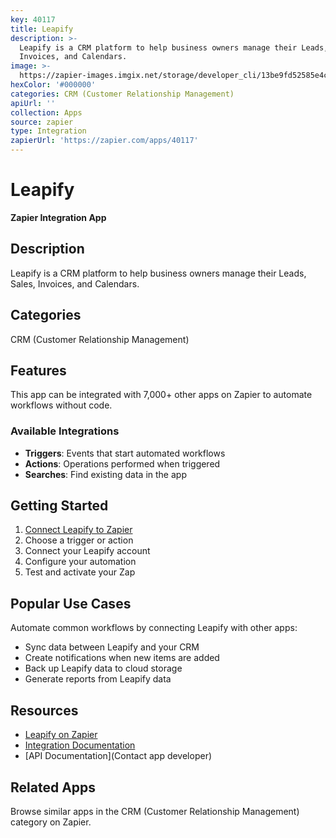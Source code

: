 ```yaml
---
key: 40117
title: Leapify
description: >-
  Leapify is a CRM platform to help business owners manage their Leads, Sales,
  Invoices, and Calendars.
image: >-
  https://zapier-images.imgix.net/storage/developer_cli/13be9fd52585e4c0d9c19dd6d2afee0e.png?auto=format%2Ccompress&ixlib=python-3.0.0&q=50
hexColor: '#000000'
categories: CRM (Customer Relationship Management)
apiUrl: ''
collection: Apps
source: zapier
type: Integration
zapierUrl: 'https://zapier.com/apps/40117'
---
```

# Leapify

**Zapier Integration App**

## Description

Leapify is a CRM platform to help business owners manage their Leads, Sales, Invoices, and Calendars.

## Categories

CRM (Customer Relationship Management)

## Features

This app can be integrated with 7,000+ other apps on Zapier to automate workflows without code.

### Available Integrations

- **Triggers**: Events that start automated workflows
- **Actions**: Operations performed when triggered
- **Searches**: Find existing data in the app

## Getting Started

1. [Connect Leapify to Zapier](https://zapier.com/apps/40117)
2. Choose a trigger or action
3. Connect your Leapify account
4. Configure your automation
5. Test and activate your Zap

## Popular Use Cases

Automate common workflows by connecting Leapify with other apps:

- Sync data between Leapify and your CRM
- Create notifications when new items are added
- Back up Leapify data to cloud storage
- Generate reports from Leapify data

## Resources

- [Leapify on Zapier](https://zapier.com/apps/40117)
- [Integration Documentation](https://zapier.com/apps/40117/integrations)
- [API Documentation](Contact app developer)

## Related Apps

Browse similar apps in the CRM (Customer Relationship Management) category on Zapier.
